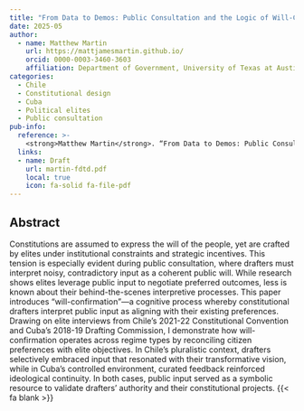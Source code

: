 ```yaml
---
title: "From Data to Demos: Public Consultation and the Logic of Will-Confirmation in Constitution-Making"
date: 2025-05
author:
  - name: Matthew Martin
    url: https://mattjamesmartin.github.io/
    orcid: 0000-0003-3460-3603
    affiliation: Department of Government, University of Texas at Austin
categories: 
  - Chile
  - Constitutional design
  - Cuba
  - Political elites
  - Public consultation 
pub-info:
  reference: >-
    <strong>Matthew Martin</strong>. “From Data to Demos: Public Consultation and the Logic of Will-Confirmation in Constitution-Making.”
  links:
  - name: Draft
    url: martin-fdtd.pdf
    local: true
    icon: fa-solid fa-file-pdf
---
```


## Abstract

Constitutions are assumed to express the will of the people, yet are crafted by elites under institutional constraints and strategic incentives. This tension is especially evident during public consultation, where drafters must interpret noisy, contradictory input as a coherent public will. While research shows elites leverage public input to negotiate preferred outcomes, less is known about their behind-the-scenes interpretive processes. This paper introduces "will-confirmation"—a cognitive process whereby constitutional drafters interpret public input as aligning with their existing preferences. Drawing on elite interviews from Chile's 2021-22 Constitutional Convention and Cuba's 2018-19 Drafting Commission, I demonstrate how will-confirmation operates across regime types by reconciling citizen preferences with elite objectives. In Chile's pluralistic context, drafters selectively embraced input that resonated with their transformative vision, while in Cuba's controlled environment, curated feedback reinforced ideological continuity. In both cases, public input served as a symbolic resource to validate drafters' authority and their constitutional projects. {{< fa blank >}}
